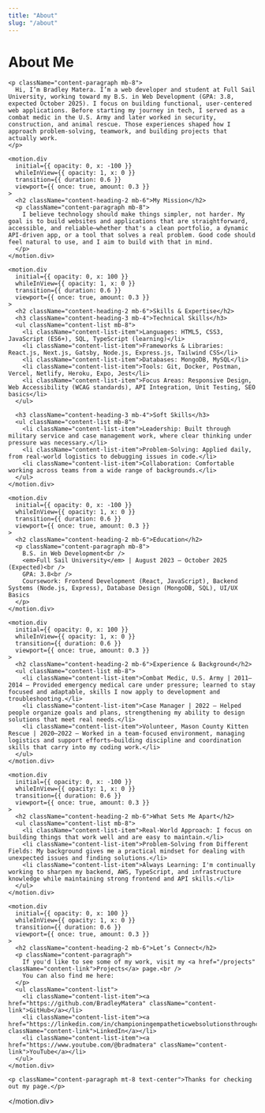 ```yaml
---
title: "About"
slug: "/about"
---
```



<div className="content-container">
  <motion.div
    initial={{ opacity: 0, y: 20 }}
    animate={{ opacity: 1, y: 0 }}
    transition={{ duration: 0.5 }}
  >
    <h1 className="content-heading-main mb-8">About Me</h1>

    <p className="content-paragraph mb-8">
      Hi, I’m Bradley Matera. I’m a web developer and student at Full Sail University, working toward my B.S. in Web Development (GPA: 3.8, expected October 2025). I focus on building functional, user-centered web applications. Before starting my journey in tech, I served as a combat medic in the U.S. Army and later worked in security, construction, and animal rescue. Those experiences shaped how I approach problem-solving, teamwork, and building projects that actually work.
    </p>

    <motion.div
      initial={{ opacity: 0, x: -100 }}
      whileInView={{ opacity: 1, x: 0 }}
      transition={{ duration: 0.6 }}
      viewport={{ once: true, amount: 0.3 }}
    >
      <h2 className="content-heading-2 mb-6">My Mission</h2>
      <p className="content-paragraph mb-8">
        I believe technology should make things simpler, not harder. My goal is to build websites and applications that are straightforward, accessible, and reliable—whether that's a clean portfolio, a dynamic API-driven app, or a tool that solves a real problem. Good code should feel natural to use, and I aim to build with that in mind.
      </p>
    </motion.div>

    <motion.div
      initial={{ opacity: 0, x: 100 }}
      whileInView={{ opacity: 1, x: 0 }}
      transition={{ duration: 0.6 }}
      viewport={{ once: true, amount: 0.3 }}
    >
      <h2 className="content-heading-2 mb-6">Skills & Expertise</h2>
      <h3 className="content-heading-3 mb-4">Technical Skills</h3>
      <ul className="content-list mb-8">
        <li className="content-list-item">Languages: HTML5, CSS3, JavaScript (ES6+), SQL, TypeScript (learning)</li>
        <li className="content-list-item">Frameworks & Libraries: React.js, Next.js, Gatsby, Node.js, Express.js, Tailwind CSS</li>
        <li className="content-list-item">Databases: MongoDB, MySQL</li>
        <li className="content-list-item">Tools: Git, Docker, Postman, Vercel, Netlify, Heroku, Expo, Jest</li>
        <li className="content-list-item">Focus Areas: Responsive Design, Web Accessibility (WCAG standards), API Integration, Unit Testing, SEO basics</li>
      </ul>

      <h3 className="content-heading-3 mb-4">Soft Skills</h3>
      <ul className="content-list mb-8">
        <li className="content-list-item">Leadership: Built through military service and case management work, where clear thinking under pressure was necessary.</li>
        <li className="content-list-item">Problem-Solving: Applied daily, from real-world logistics to debugging issues in code.</li>
        <li className="content-list-item">Collaboration: Comfortable working across teams from a wide range of backgrounds.</li>
      </ul>
    </motion.div>

    <motion.div
      initial={{ opacity: 0, x: -100 }}
      whileInView={{ opacity: 1, x: 0 }}
      transition={{ duration: 0.6 }}
      viewport={{ once: true, amount: 0.3 }}
    >
      <h2 className="content-heading-2 mb-6">Education</h2>
      <p className="content-paragraph mb-8">
        B.S. in Web Development<br />
        <em>Full Sail University</em> | August 2023 – October 2025 (Expected)<br />
        GPA: 3.8<br />
        Coursework: Frontend Development (React, JavaScript), Backend Systems (Node.js, Express), Database Design (MongoDB, SQL), UI/UX Basics
      </p>
    </motion.div>

    <motion.div
      initial={{ opacity: 0, x: 100 }}
      whileInView={{ opacity: 1, x: 0 }}
      transition={{ duration: 0.6 }}
      viewport={{ once: true, amount: 0.3 }}
    >
      <h2 className="content-heading-2 mb-6">Experience & Background</h2>
      <ul className="content-list mb-8">
        <li className="content-list-item">Combat Medic, U.S. Army | 2011–2014 — Provided emergency medical care under pressure; learned to stay focused and adaptable, skills I now apply to development and troubleshooting.</li>
        <li className="content-list-item">Case Manager | 2022 — Helped people organize goals and plans, strengthening my ability to design solutions that meet real needs.</li>
        <li className="content-list-item">Volunteer, Mason County Kitten Rescue | 2020–2022 — Worked in a team-focused environment, managing logistics and support efforts—building discipline and coordination skills that carry into my coding work.</li>
      </ul>
    </motion.div>

    <motion.div
      initial={{ opacity: 0, x: -100 }}
      whileInView={{ opacity: 1, x: 0 }}
      transition={{ duration: 0.6 }}
      viewport={{ once: true, amount: 0.3 }}
    >
      <h2 className="content-heading-2 mb-6">What Sets Me Apart</h2>
      <ul className="content-list mb-8">
        <li className="content-list-item">Real-World Approach: I focus on building things that work well and are easy to maintain.</li>
        <li className="content-list-item">Problem-Solving from Different Fields: My background gives me a practical mindset for dealing with unexpected issues and finding solutions.</li>
        <li className="content-list-item">Always Learning: I'm continually working to sharpen my backend, AWS, TypeScript, and infrastructure knowledge while maintaining strong frontend and API skills.</li>
      </ul>
    </motion.div>

    <motion.div
      initial={{ opacity: 0, x: 100 }}
      whileInView={{ opacity: 1, x: 0 }}
      transition={{ duration: 0.6 }}
      viewport={{ once: true, amount: 0.3 }}
    >
      <h2 className="content-heading-2 mb-6">Let’s Connect</h2>
      <p className="content-paragraph">
        If you'd like to see some of my work, visit my <a href="/projects" className="content-link">Projects</a> page.<br />
        You can also find me here:
      </p>
      <ul className="content-list">
        <li className="content-list-item"><a href="https://github.com/BradleyMatera" className="content-link">GitHub</a></li>
        <li className="content-list-item"><a href="https://linkedin.com/in/championingempatheticwebsolutionsthroughcode" className="content-link">LinkedIn</a></li>
        <li className="content-list-item"><a href="https://www.youtube.com/@bradmatera" className="content-link">YouTube</a></li>
      </ul>
    </motion.div>

    <p className="content-paragraph mt-8 text-center">Thanks for checking out my page.</p>
  </motion.div>
</div>